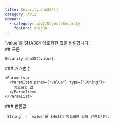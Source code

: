 ```yaml
---
title: Security.sha384()
category: API2
compat:
  - category: api2/Object/Security
    feature: sha384
---
```

<Section>
  `value`를 SHA384 암호화한 값을 반환합니다.
</Section>
<Section>
  ## 구문

  ~~~js
  Security.sha384(value);
  ~~~

  <Section>
    ### 매개변수

    <ParamList>
      <ParamItem param={"value"} type={"String"}>
        암호화할 값
      </ParamItem>
    </ParamList>
  </Section>
  <Section>
    ### 반환값

    `String` - `value`를 SHA384 암호화한 값을 반환합니다.
  </Section>
</Section>